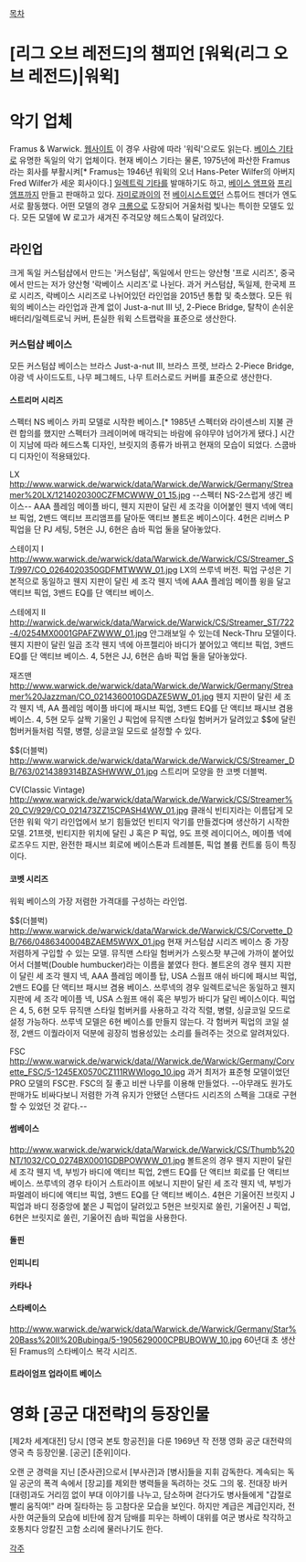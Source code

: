 [[목차]]
= [리그 오브 레전드]의 챔피언 [워윅(리그 오브 레전드)|워윅] =
= 악기 업체 =
Framus & Warwick. [http://www.warwick.de/en/Home.html 웹사이트] 이 경우 사람에 따라 '워릭'으로도 읽는다.
[[베이스 기타]]로 유명한 독일의 악기 업체이다. 현재 베이스 기타는 물론, 1975년에 파산한 Framus라는 회사를 부활시켜[* Framus는 1946년 워윅의 오너 Hans-Peter Wilfer의 아버지 Fred Wilfer가 세운 회사이다.] [[일렉트릭 기타]]를 발매하기도 하고, [[베이스 앰프]]와 [[프리앰프]]까지 만들고 판매하고 있다. [[자미로콰이]]의 전 [[베이시스트]]였던 스튜어드 젠더가 엔도서로 활동했다. 어떤 모델의 경우 [[크롬]]으로 도장되어 거울처럼 빛나는 특이한 모델도 있다.
모든 모델에 W 로고가 새겨진 주걱모양 헤드스톡이 달려있다. 
== 라인업 ==
크게 독일 커스텀샵에서 만드는 '커스텀샵', 독일에서 만드는 양산형 '프로 시리즈', 중국에서 만드는 저가 양산형 '락베이스 시리즈'로 나뉜다.
과거 커스텀샵, 독일제, 한국제 프로 시리즈, 락베이스 시리즈로 나뉘어있던 라인업을 2015년 통합 및 축소했다.
모든 워윅의 베이스는 라인업과 관계 없이 Just-a-nut III 넛, 2-Piece Bridge, 탈착이 손쉬운 배터리/일렉트로닉 커버, 튼실한 워윅 스트랩락을 표준으로 생산한다.
=== 커스텀샵 베이스 ===
모든 커스텀샵 베이스는 브라스 Just-a-nut III, 브라스 프렛, 브라스 2-Piece Bridge, 야광 넥 사이드도트, 나무 페그헤드, 나무 트러스로드 커버를 표준으로 생산한다.
==== 스트리머 시리즈 ====
스펙터 NS 베이스 카피 모델로 시작한 베이스.[* 1985년 스펙터와 라이센스비 지불 관련 합의를 했지만 스펙터가 크레이머에 매각되는 바람에 유야무야 넘어가게 됐다.] 시간이 지남에 따라 헤드스톡 디자인, 브릿지의 종류가 바뀌고 현재의 모습이 되었다.
스쿱바디 디자인이 적용돼있다.

LX
http://www.warwick.de/warwick/data/Warwick.de/Warwick/Germany/Streamer%20LX/1214020300CZFMCWWW_01_15.jpg
--스펙터 NS-2스럽게 생긴 베이스--
AAA 플레임 메이플 바디, 웬지 지판이 달린 세 조각을 이어붙인 웬지 넥에 액티브 픽업, 2밴드 액티브 프리앰프를 달아둔 액티브 볼트온 베이스이다.
4현은 리버스 P 픽업을 단 PJ 세팅, 5현은 JJ, 6현은 솝바 픽업 둘을 달아놓았다.

스테이지 I
http://www.warwick.de/warwick/data/Warwick.de/Warwick/CS/Streamer_ST/997/CO_0264020350GDFMTWWW_01.jpg
LX의 쓰루넥 버전. 픽업 구성은 기본적으로 동일하고 웬지 지판이 달린 세 조각 웬지 넥에 AAA 플레임 메이플 윙을 달고 액티브 픽업, 3밴드 EQ를 단 액티브 베이스.

스테에지 II
http://warwick.de/warwick/data/Warwick.de/Warwick/CS/Streamer_ST/722-4/0254MX0001GPAFZWWW_01.jpg
안그래보일 수 있는데 Neck-Thru 모델이다.
웬지 지판이 달린 일곱 조각 웬지 넥에 아프젤리아 바디가 붙어있고 액티브 픽업, 3밴드 EQ를 단 액티브 베이스.
4, 5현은 JJ, 6현은 솝바 픽업 둘을 달아놓았다.

재즈맨
http://www.warwick.de/warwick/data/Warwick.de/Warwick/Germany/Streamer%20Jazzman/CO_0214360010GDAZE5WW_01.jpg
웬지 지판이 달린 세 조각 웬지 넥, AA 플레임 메이플 바디에 패시브 픽업, 3밴드 EQ를 단 액티브 패시브 겸용 베이스.
4, 5현 모두 살짝 기울인 J 픽업에 뮤직맨 스타일 험버커가 달려있고 $$에 달린 험버커들처럼 직렬, 병렬, 싱글코일 모드로 설정할 수 있다.

$$(더블벅)
http://www.warwick.de/warwick/data/Warwick.de/Warwick/CS/Streamer_DB/763/0214389314BZASHWWW_01.jpg
스트리머 모양을 한 코벳 더블벅.

CV(Classic Vintage)
http://www.warwick.de/warwick/data/Warwick.de/Warwick/CS/Streamer%20_CV/929/CO_021473ZZ15CPASH4WW_01.jpg
클래식 빈티지라는 이름답게 모던한 워윅 악기 라인업에서 보기 힘들었던 빈티지 악기를 만들겠다며 생산하기 시작한 모델.
21프렛, 빈티지한 위치에 달린 J 혹은 P 픽업, 9도 프렛 레이디어스, 메이플 넥에 로즈우드 지판, 완전한 패시브 회로에 베이스톤과 트레블톤, 픽업 볼륨 컨트롤 등이 특징이다.
==== 코벳 시리즈 ==== 
워윅 베이스의 가장 저렴한 가격대를 구성하는 라인업.

$$(더블벅)
http://www.warwick.de/warwick/data/Warwick.de/Warwick/CS/Corvette_DB/766/0486340004BZAEM5WWX_01.jpg
현재 커스텀샵 시리즈 베이스 중 가장 저렴하게 구입할 수 있는 모델.
뮤직맨 스타일 험버커가 스윗스팟 부근에 가까이 붙어있어서 더블벅(Double humbucker)라는 이름을 붙였다 한다.
볼트온의 경우 웬지 지판이 달린 세 조각 웬지 넥, AAA 플레임 메이플 탑, USA 스웜프 애쉬 바디에 패시브 픽업, 2밴드 EQ를 단 액티브 패시브 겸용 베이스.
쓰루넥의 경우 일렉트로닉은 동일하고 웬지 지판에 세 조각 메이플 넥, USA 스웜프 애쉬 혹은 부빙가 바디가 달린 베이스이다.
픽업은 4, 5, 6현 모두 뮤직맨 스타일 험버커를 사용하고 각각 직렬, 병렬, 싱글코일 모드로 설정 가능하다. 쓰루넥 모델은 6현 베이스를 만들지 않는다.
각 험버커 픽업의 코일 설정, 2밴드 이퀄라이저 덕분에 굉장히 범용성있는 소리를 들려주는 것으로 알려져있다.

FSC
http://www.warwick.de/warwick/data//Warwick.de/Warwick/Germany/Corvette_FSC/5-1245EX0570CZ111RWWlogo_10.jpg
과거 최저가 표준형 모델이었던 PRO 모델의 FSC판. FSC의 질 좋고 비싼 나무를 이용해 만들었다. --아무래도 원가도 판매가도 비싸다보니 저렴한 가격 유지가 안됐던 스탠다드 시리즈의 스펙을 그대로 구현할 수 있었던 것 같다.--
==== 썸베이스 ====
http://www.warwick.de/warwick/data/Warwick.de/Warwick/CS/Thumb%20NT/1032/CO_0274BX0001GDBPOWWW_01.jpg
볼트온의 경우 웬지 지판이 달린 세 조각 웬지 넥, 부빙가 바디에 액티브 픽업, 2밴드 EQ를 단 액티브 회로를 단 액티브 베이스.
쓰루넥의 경우 타이거 스트라이프 에보니 지판이 달린 세 조각 웬지 넥, 부빙가 파멀레이 바디에 액티브 픽업, 3밴드 EQ를 단 액티브 베이스.
4현은 기울어진 브릿지 J 픽업과 바디 정중앙에 붙은 J 픽업이 달려있고 5현은 브릿지로 쏠린, 기울어진 J 픽업, 6현은 브릿지로 쏠린, 기울어진 솝바 픽업을 사용한다.

==== 돌핀 ====

==== 인피니티 ====

==== 카타나 ====

==== 스타베이스 ====
http://www.warwick.de/warwick/data/Warwick.de/Warwick/Germany/Star%20Bass%20II%20Bubinga/5-1905629000CPBUBOWW_10.jpg
60년대 초 생산된 Framus의 스타베이스 복각 시리즈.

==== 트라이엄프 업라이트 베이스 ====

= 영화 [공군 대전략]의 등장인물 =
[제2차 세계대전] 당시 [영국 본토 항공전]을 다룬 1969년 작 전쟁 영화 공군 대전략의 영국 측 등장인물. [공군] [준위]이다.

오랜 군 경력을 지닌 [준사관]으로서 [부사관]과 [병사]들을 지휘 감독한다. 계속되는 독일 공군의 폭격 속에서 [장교]를 제외한 병력들을 독려하는 것도 그의 몫. 전대장 바커 [대령]과도 거리낌 없이 부대 이야기를 나누고, 담소하며 걷다가도 병사들에게 "갑절로 빨리 움직여!" 라며 질타하는 등 고참다운 모습을 보인다. 하지만 계급은 계급인지라, 전사한 여군들의 모습에 비탄에 잠겨 담배를 피우는 하베이 대위를 여군 병사로 착각하고 호통치다 앙칼진 고함 소리에 물러나기도 한다.

[[각주]]
